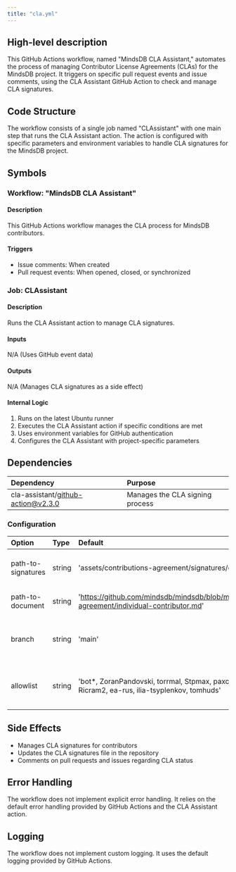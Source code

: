 ```yaml
---
title: "cla.yml"
---
```


## High-level description
This GitHub Actions workflow, named "MindsDB CLA Assistant," automates the process of managing Contributor License Agreements (CLAs) for the MindsDB project. It triggers on specific pull request events and issue comments, using the CLA Assistant GitHub Action to check and manage CLA signatures.

## Code Structure
The workflow consists of a single job named "CLAssistant" with one main step that runs the CLA Assistant action. The action is configured with specific parameters and environment variables to handle CLA signatures for the MindsDB project.

## Symbols

### Workflow: "MindsDB CLA Assistant"
#### Description
This GitHub Actions workflow manages the CLA process for MindsDB contributors.

#### Triggers
- Issue comments: When created
- Pull request events: When opened, closed, or synchronized

### Job: CLAssistant
#### Description
Runs the CLA Assistant action to manage CLA signatures.

#### Inputs
N/A (Uses GitHub event data)

#### Outputs
N/A (Manages CLA signatures as a side effect)

#### Internal Logic
1. Runs on the latest Ubuntu runner
2. Executes the CLA Assistant action if specific conditions are met
3. Uses environment variables for GitHub authentication
4. Configures the CLA Assistant with project-specific parameters

## Dependencies
| Dependency | Purpose |
|:-----------|:--------|
| cla-assistant/github-action@v2.3.0 | Manages the CLA signing process |

### Configuration
| Option | Type | Default | Description |
|:-------|:-----|:--------|:------------|
| path-to-signatures | string | 'assets/contributions-agreement/signatures/cla.json' | Path to the CLA signatures file |
| path-to-document | string | 'https://github.com/mindsdb/mindsdb/blob/main/assets/contributions-agreement/individual-contributor.md' | URL to the CLA document |
| branch | string | 'main' | Branch where the CLA signatures are stored |
| allowlist | string | 'bot*, ZoranPandovski, torrmal, Stpmax, paxcema, mindsdbadmin, Ricram2, ea-rus, ilia-tsyplenkov, tomhuds' | List of users exempt from CLA signing |

## Side Effects
- Manages CLA signatures for contributors
- Updates the CLA signatures file in the repository
- Comments on pull requests and issues regarding CLA status

## Error Handling
The workflow does not implement explicit error handling. It relies on the default error handling provided by GitHub Actions and the CLA Assistant action.

## Logging
The workflow does not implement custom logging. It uses the default logging provided by GitHub Actions.
